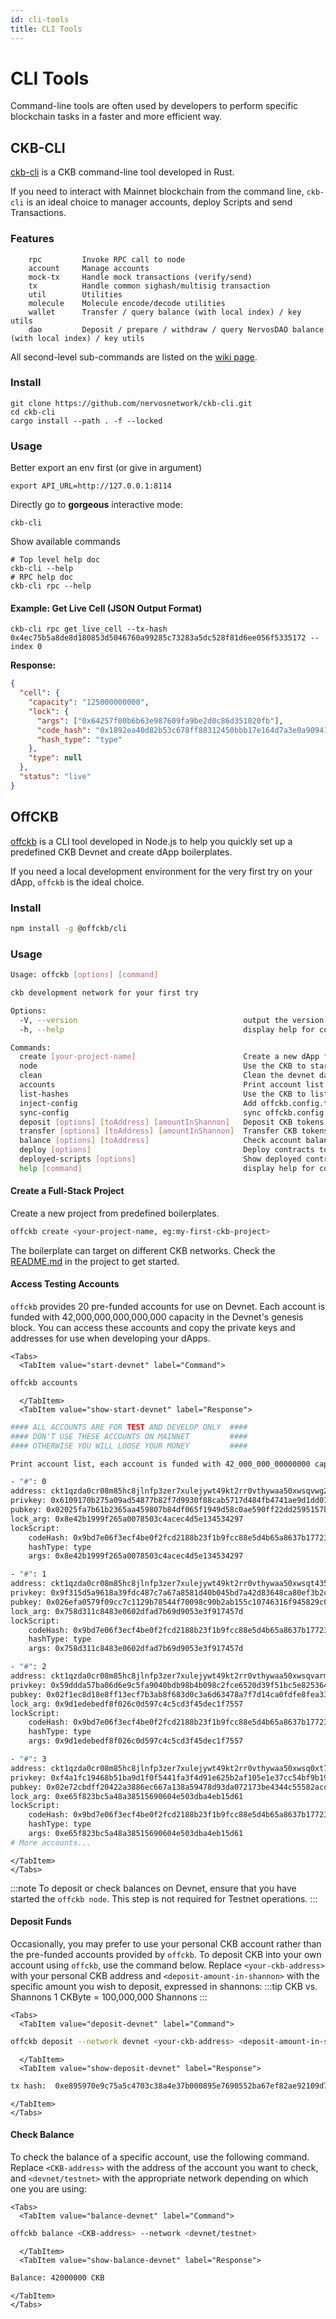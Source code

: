 ```yaml
---
id: cli-tools
title: CLI Tools
---
```



# CLI Tools

Command-line tools are often used by developers to perform specific blockchain tasks in a faster and more efficient way.

## CKB-CLI

[ckb-cli](https://github.com/nervosnetwork/ckb-cli) is a CKB command-line tool developed in Rust.

If you need to interact with Mainnet blockchain from the command line, `ckb-cli` is an ideal choice to manager accounts, deploy Scripts and send Transactions.

### Features

```
    rpc         Invoke RPC call to node
    account     Manage accounts
    mock-tx     Handle mock transactions (verify/send)
    tx          Handle common sighash/multisig transaction
    util        Utilities
    molecule    Molecule encode/decode utilities
    wallet      Transfer / query balance (with local index) / key utils
    dao         Deposit / prepare / withdraw / query NervosDAO balance (with local index) / key utils
```

All second-level sub-commands are listed on the [wiki page](https://github.com/nervosnetwork/ckb-cli/wiki/Sub-Commands).

### Install

```
git clone https://github.com/nervosnetwork/ckb-cli.git
cd ckb-cli
cargo install --path . -f --locked
```

### Usage

Better export an env first (or give in argument)

```
export API_URL=http://127.0.0.1:8114
```

Directly go to **gorgeous** interactive mode:

```
ckb-cli
```

Show available commands

```shell
# Top level help doc
ckb-cli --help
# RPC help doc
ckb-cli rpc --help
```

#### Example: Get Live Cell (JSON Output Format)

```
ckb-cli rpc get_live_cell --tx-hash 0x4ec75b5a8de8d180853d5046760a99285c73283a5dc528f81d6ee056f5335172 --index 0
```

**Response:**

```json
{
  "cell": {
    "capacity": "125000000000",
    "lock": {
      "args": ["0x64257f00b6b63e987609fa9be2d0c86d351020fb"],
      "code_hash": "0x1892ea40d82b53c678ff88312450bbb17e164d7a3e0a90941aa58839f56f8df2",
      "hash_type": "type"
    },
    "type": null
  },
  "status": "live"
}
```

## OffCKB

[offckb](https://github.com/ckb-ecofund/offckb) is a CLI tool developed in Node.js to help you quickly set up a predefined CKB Devnet and create dApp boilerplates.

If you need a local development environment for the very first try on your dApp, `offckb` is the ideal choice.

### Install

```sh
npm install -g @offckb/cli
```

### Usage

```sh
Usage: offckb [options] [command]

ckb development network for your first try

Options:
  -V, --version                                     output the version number
  -h, --help                                        display help for command

Commands:
  create [your-project-name]                        Create a new dApp from bare templates
  node                                              Use the CKB to start devnet
  clean                                             Clean the devnet data, need to stop running the chain first
  accounts                                          Print account list info
  list-hashes                                       Use the CKB to list blockchain scripts hashes
  inject-config                                     Add offckb.config.ts to your workspace
  sync-config                                       sync offckb.config.ts in your workspace
  deposit [options] [toAddress] [amountInShannon]   Deposit CKB tokens to address, only devnet and testnet
  transfer [options] [toAddress] [amountInShannon]  Transfer CKB tokens to address, only devnet and testnet
  balance [options] [toAddress]                     Check account balance, only devnet and testnet
  deploy [options]                                  Deploy contracts to different networks, only supports devnet and testnet
  deployed-scripts [options]                        Show deployed contracts info on networks, only supports devnet and testnet
  help [command]                                    display help for command
```

#### Create a Full-Stack Project

Create a new project from predefined boilerplates.

```sh
offckb create <your-project-name, eg:my-first-ckb-project>
```

The boilerplate can target on different CKB networks. Check the [README.md](https://github.com/nervosnetwork/docs.nervos.org/blob/develop/examples/remix-vite-template/readme.md) in the project to get started.

#### Access Testing Accounts

`offckb` provides 20 pre-funded accounts for use on Devnet. Each account is funded with 42,000,000,000,000,000 capacity in the Devnet's genesis block. You can access these accounts and copy the private keys and addresses for use when developing your dApps.

```mdx-code-block
<Tabs>
  <TabItem value="start-devnet" label="Command">
```

```bash
offckb accounts
```

```mdx-code-block
  </TabItem>
  <TabItem value="show-start-devnet" label="Response">
```

```bash
#### ALL ACCOUNTS ARE FOR TEST AND DEVELOP ONLY  ####
#### DON'T USE THESE ACCOUNTS ON MAINNET         ####
#### OTHERWISE YOU WILL LOOSE YOUR MONEY         ####

Print account list, each account is funded with 42_000_000_00000000 capacity in the devnet genesis block.

- "#": 0
address: ckt1qzda0cr08m85hc8jlnfp3zer7xulejywt49kt2rr0vthywaa50xwsqvwg2cen8extgq8s5puft8vf40px3f599cytcyd8
privkey: 0x6109170b275a09ad54877b82f7d9930f88cab5717d484fb4741ae9d1dd078cd6
pubkey: 0x02025fa7b61b2365aa459807b84df065f1949d58c0ae590ff22dd2595157bffefa
lock_arg: 0x8e42b1999f265a0078503c4acec4d5e134534297
lockScript:
    codeHash: 0x9bd7e06f3ecf4be0f2fcd2188b23f1b9fcc88e5d4b65a8637b17723bbda3cce8
    hashType: type
    args: 0x8e42b1999f265a0078503c4acec4d5e134534297

- "#": 1
address: ckt1qzda0cr08m85hc8jlnfp3zer7xulejywt49kt2rr0vthywaa50xwsqt435c3epyrupszm7khk6weq5lrlyt52lg48ucew
privkey: 0x9f315d5a9618a39fdc487c7a67a8581d40b045bd7a42d83648ca80ef3b2cb4a1
pubkey: 0x026efa0579f09cc7c1129b78544f70098c90b2ab155c10746316f945829c034a2d
lock_arg: 0x758d311c8483e0602dfad7b69d9053e3f917457d
lockScript:
    codeHash: 0x9bd7e06f3ecf4be0f2fcd2188b23f1b9fcc88e5d4b65a8637b17723bbda3cce8
    hashType: type
    args: 0x758d311c8483e0602dfad7b69d9053e3f917457d

- "#": 2
address: ckt1qzda0cr08m85hc8jlnfp3zer7xulejywt49kt2rr0vthywaa50xwsqvarm0tahu0qfkq6ktuf3wd8azaas0h24c9myfz6
privkey: 0x59ddda57ba06d6e9c5fa9040bdb98b4b098c2fce6520d39f51bc5e825364697a
pubkey: 0x02f1ec8d18e8ff13ecf7b3ab8f683d0c3a6d63478a7f7d14ca0fdfe8fea331e863
lock_arg: 0x9d1edebedf8f026c0d597c4c5cd3f45dec1f7557
lockScript:
    codeHash: 0x9bd7e06f3ecf4be0f2fcd2188b23f1b9fcc88e5d4b65a8637b17723bbda3cce8
    hashType: type
    args: 0x9d1edebedf8f026c0d597c4c5cd3f45dec1f7557

- "#": 3
address: ckt1qzda0cr08m85hc8jlnfp3zer7xulejywt49kt2rr0vthywaa50xwsq0xt7prh3dy3gu9z45svp89q0d6f6c46cg9dp9mn
privkey: 0xf4a1fc19468b51ba9d1f0f5441fa3f4d91e625b2af105e1e37cc54bf9b19c0a1
pubkey: 0x02e72cbdff20422a3886ec667a138a59478d93da072173be4344c55582acdce67c
lock_arg: 0xe65f823bc5a48a38515690604e503dba4eb15d61
lockScript:
    codeHash: 0x9bd7e06f3ecf4be0f2fcd2188b23f1b9fcc88e5d4b65a8637b17723bbda3cce8
    hashType: type
    args: 0xe65f823bc5a48a38515690604e503dba4eb15d61
# More accounts...
```

```mdx-code-block
</TabItem>
</Tabs>
```

:::note
To deposit or check balances on Devnet, ensure that you have started the `offckb node`. This step is not required for Testnet operations.
:::

#### Deposit Funds

Occasionally, you may prefer to use your personal CKB account rather than the pre-funded accounts provided by `offckb`. To deposit CKB into your own account using `offckb`, use the command below. Replace `<your-ckb-address>` with your personal CKB address and `<deposit-amount-in-shannon>` with the specific amount you wish to deposit, expressed in shannons:
:::tip CKB vs. Shannons
1 CKByte = 100,000,000 Shannons
:::

```mdx-code-block
<Tabs>
  <TabItem value="deposit-devnet" label="Command">
```

```bash
offckb deposit --network devnet <your-ckb-address> <deposit-amount-in-shannon>
```

```mdx-code-block
  </TabItem>
  <TabItem value="show-deposit-devnet" label="Response">
```

```bash
tx hash:  0xe895970e9c75a5c4703c38a4e37b000895e7690552ba67ef82ae92109d7322fd
```

```mdx-code-block
</TabItem>
</Tabs>
```

#### Check Balance

To check the balance of a specific account, use the following command. Replace `<CKB-address>` with the address of the account you want to check, and `<devnet/testnet>` with the appropriate network depending on which one you are using:

```mdx-code-block
<Tabs>
  <TabItem value="balance-devnet" label="Command">
```

```bash
offckb balance <CKB-address> --network <devnet/testnet>
```

```mdx-code-block
  </TabItem>
  <TabItem value="show-balance-devnet" label="Response">
```

```bash
Balance: 42000000 CKB
```

```mdx-code-block
</TabItem>
</Tabs>
```
